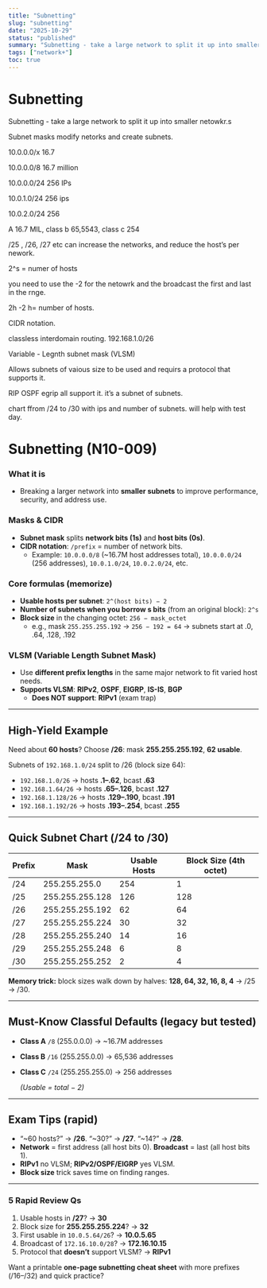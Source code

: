 ```yaml
---
title: "Subnetting"
slug: "subnetting"
date: "2025-10-29"
status: "published"
summary: "Subnetting - take a large network to split it up into smaller netowkr.s"
tags: ["network+"]
toc: true
---
```


# Subnetting

Subnetting - take a large network to split it up into smaller netowkr.s 

Subnet masks modify netorks and create subnets. 

10.0.0.0/x 16.7

10.0.0.0/8 16.7 million 

10.0.0.0/24 256 IPs

10.0.1.0/24 256 ips 

10.0.2.0/24 256 

A 16.7 MIL, class b 65,5543, class c 254 

/25 , /26, /27 etc can increase the networks, and reduce the host’s per nework. 

2^s = numer of hosts 

you need to use the -2 for the netowrk and the broadcast the first and last in the rnge. 

2h -2  h= number of hosts. 

CIDR notation. 

classless interdomain routing. 192.168.1.0/26 

Variable - Legnth subnet mask (VLSM) 

Allows subnets of vaious size to be used and requirs a protocol that supports it. 

RIP OSPF egrip all support it.  it’s a subnet of subnets. 

chart ffrom /24 to /30 with ips and number of subnets. will help with test day. 

# Subnetting (N10-009)

### What it is

- Breaking a larger network into **smaller subnets** to improve performance, security, and address use.

### Masks & CIDR

- **Subnet mask** splits **network bits (1s)** and **host bits (0s)**.
- **CIDR notation**: `/prefix` = number of network bits.
    - Example: `10.0.0.0/8` (~16.7M host addresses total), `10.0.0.0/24` (256 addresses), `10.0.1.0/24`, `10.0.2.0/24`, etc.

### Core formulas (memorize)

- **Usable hosts per subnet**: `2^(host bits) − 2`
- **Number of subnets when you borrow s bits** (from an original block): `2^s`
- **Block size** in the changing octet: `256 − mask_octet`
    - e.g., mask `255.255.255.192` → `256 − 192 = 64` → subnets start at .0, .64, .128, .192

### VLSM (Variable Length Subnet Mask)

- Use **different prefix lengths** in the same major network to fit varied host needs.
- **Supports VLSM**: **RIPv2**, **OSPF**, **EIGRP**, **IS-IS**, **BGP**
    - **Does NOT support**: **RIPv1** (exam trap)

---

## High-Yield Example

Need about **60 hosts**? Choose **/26**: mask **255.255.255.192**, **62 usable**.

Subnets of `192.168.1.0/24` split to /26 (block size 64):

- `192.168.1.0/26` → hosts **.1–.62**, bcast **.63**
- `192.168.1.64/26` → hosts **.65–.126**, bcast **.127**
- `192.168.1.128/26` → hosts **.129–.190**, bcast **.191**
- `192.168.1.192/26` → hosts **.193–.254**, bcast **.255**

---

## Quick Subnet Chart (/24 to /30)

| Prefix | Mask | Usable Hosts | Block Size (4th octet) |
| --- | --- | --- | --- |
| /24 | 255.255.255.0 | 254 | 1 |
| /25 | 255.255.255.128 | 126 | 128 |
| /26 | 255.255.255.192 | 62 | 64 |
| /27 | 255.255.255.224 | 30 | 32 |
| /28 | 255.255.255.240 | 14 | 16 |
| /29 | 255.255.255.248 | 6 | 8 |
| /30 | 255.255.255.252 | 2 | 4 |

**Memory trick:** block sizes walk down by halves: **128, 64, 32, 16, 8, 4** → /25 → /30.

---

## Must-Know Classful Defaults (legacy but tested)

- **Class A** `/8` (255.0.0.0) → ~16.7M addresses
- **Class B** `/16` (255.255.0.0) → 65,536 addresses
- **Class C** `/24` (255.255.255.0) → 256 addresses
    
    *(Usable = total − 2)*
    

---

## Exam Tips (rapid)

- “~60 hosts?” → **/26**. “~30?” → **/27**. “~14?” → **/28**.
- **Network** = first address (all host bits 0). **Broadcast** = last (all host bits 1).
- **RIPv1** no VLSM; **RIPv2/OSPF/EIGRP** yes VLSM.
- **Block size** trick saves time on finding ranges.

---

### 5 Rapid Review Qs

1. Usable hosts in **/27**? → **30**
2. Block size for **255.255.255.224**? → **32**
3. First usable in `10.0.5.64/26`? → **10.0.5.65**
4. Broadcast of `172.16.10.0/28`? → **172.16.10.15**
5. Protocol that **doesn’t** support VLSM? → **RIPv1**

Want a printable **one-page subnetting cheat sheet** with more prefixes (/16–/32) and quick practice?